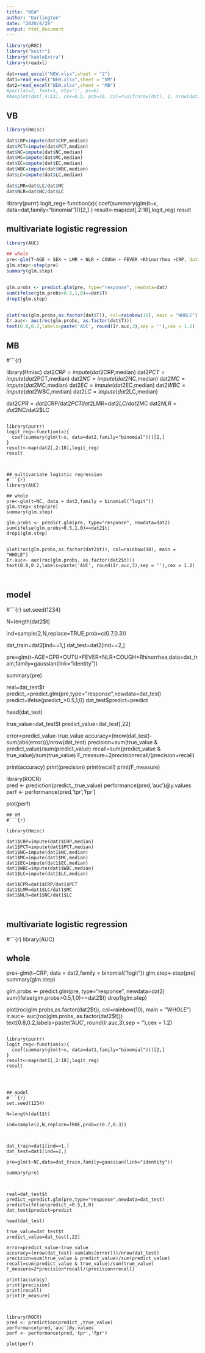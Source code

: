 ---
title: "NEW"
author: "Darlington"
date: "2020/8/28"
output: html_document
---
```{r}
library(pROC)
library("knitr")
library("kableExtra")
library(readxl)

dat=read_excel("NEW.xlsx",sheet = "2")
dat1=read_excel("NEW.xlsx",sheet = "VM")
dat2=read_excel("NEW.xlsx",sheet = "MB")
#par(las=2, font=5, bty='l', ps=6)
#boxplot(dat[,4:13], cex=0.5, pch=16, col=runif(nrow(dat), 1, nrow(dat)))
```


## VB
```{r}

library(Hmisc)

dat$CRP=impute(dat$CRP,median)
dat$PCT=impute(dat$PCT,median)
dat$NC=impute(dat$NC,median)
dat$MC=impute(dat$MC,median)
dat$EC=impute(dat$EC,median)
dat$WBC=impute(dat$WBC,median)
dat$LC=impute(dat$LC,median)

dat$LMR=dat$LC/dat$MC
dat$NLR=dat$NC/dat$LC
```
library(purrr)
logit_reg<-function(x){
  coef(summary(glm(t~x, data=dat,family="binomial")))[2,]
}
result<-map(dat[,2:18],logit_reg)
result

## multivariate logistic regression
```{r}
library(AUC)

## whole
pre<-glm(T~AGE + SEX + LMR + NLR + COUGH + FEVER +Rhinorrhea +CRP, data = dat,family = binomial("logit"))
glm.step<-step(pre) 
summary(glm.step)


glm.probs <- predict.glm(pre, type="response", newdata=dat)
sum(ifelse(glm.probs>0.5,1,0)==dat$T)
drop1(glm.step)


plot(roc(glm.probs,as.factor(dat$T)), col=rainbow(10), main = "WHOLE")
Ir.auc<- auc(roc(glm.probs, as.factor(dat$T)))
text(0.8,0.2,labels=paste('AUC', round(Ir.auc,3),sep = ''),cex = 1.2)


```




## MB
#```{r}


library(Hmisc)
dat2$CRP=impute(dat2$CRP,median)
dat2$PCT=impute(dat2$PCT,median)
dat2$NC=impute(dat2$NC,median)
dat2$MC=impute(dat2$MC,median)
dat2$EC=impute(dat2$EC,median)
dat2$WBC=impute(dat2$WBC,median)
dat2$LC=impute(dat2$LC,median)

dat2$CPR=dat2$CRP/dat2$PCT
dat2$LMR=dat2$LC/dat2$MC
dat2$NLR=dat2$NC/dat2$LC
```

library(purrr)
logit_reg<-function(x){
  coef(summary(glm(t~x, data=dat2,family="binomial")))[2,]
}
result<-map(dat2[,2:18],logit_reg)
result



## multivariate logistic regression
#```{r}
library(AUC)

## whole
pre<-glm(t~NC, data = dat2,family = binomial("logit"))
glm.step<-step(pre) 
summary(glm.step)

glm.probs <- predict.glm(pre, type="response", newdata=dat2)
sum(ifelse(glm.probs>0.5,1,0)==dat2$t)
drop1(glm.step)


plot(roc(glm.probs,as.factor(dat2$t)), col=rainbow(10), main = "WHOLE")
Ir.auc<- auc(roc(glm.probs, as.factor(dat2$t)))
text(0.8,0.2,labels=paste('AUC', round(Ir.auc,3),sep = ''),cex = 1.2)



```



## model
#```{r}
set.seed(1234)

N=length(dat2$t)

ind=sample(2,N,replace=TRUE,prob=c(0.7,0.3))

 

dat_train=dat2[ind==1,]
dat_test=dat2[ind==2,]

pre=glm(t~AGE+CPR+OUTU+FEVER+NLR+COUGH+Rhinorrhea,data=dat_train,family=gaussian(link="identity"))

summary(pre)

 

real=dat_test$t
predict_=predict.glm(pre,type="response",newdata=dat_test)
predict=ifelse(predict_>0.5,1,0)
dat_test$predict=predict

head(dat_test)

true_value=dat_test$t
predict_value=dat_test[,22]

error=predict_value-true_value
accuracy=(nrow(dat_test)-sum(abs(error)))/nrow(dat_test)
precision=sum(true_value & predict_value)/sum(predict_value)
recall=sum(predict_value & true_value)/sum(true_value)
F_measure=2*precision*recall/(precision+recall) 

print(accuracy) 
print(precision) 
print(recall) 
print(F_measure) 



library(ROCR)      
pred <- prediction(predict_,true_value)
performance(pred,'auc')@y.values
perf <- performance(pred,'tpr','fpr') 

plot(perf) 

```
## VM
#```{r}

library(Hmisc)

dat1$CRP=impute(dat1$CRP,median)
dat1$PCT=impute(dat1$PCT,median)
dat1$NC=impute(dat1$NC,median)
dat1$MC=impute(dat1$MC,median)
dat1$EC=impute(dat1$EC,median)
dat1$WBC=impute(dat1$WBC,median)
dat1$LC=impute(dat1$LC,median)

dat1$CPR=dat1$CRP/dat1$PCT
dat1$LMR=dat1$LC/dat1$MC
dat1$NLR=dat1$NC/dat1$LC



```


## multivariate logistic regression
#```{r}
library(AUC)

## whole
pre<-glm(t~CRP, data = dat2,family = binomial("logit"))
glm.step<-step(pre) 
summary(glm.step)

glm.probs <- predict.glm(pre, type="response", newdata=dat2)
sum(ifelse(glm.probs>0.5,1,0)==dat2$t)
drop1(glm.step)


plot(roc(glm.probs,as.factor(dat2$t)), col=rainbow(10), main = "WHOLE")
Ir.auc<- auc(roc(glm.probs, as.factor(dat2$t)))
text(0.8,0.2,labels=paste('AUC', round(Ir.auc,3),sep = ''),cex = 1.2)



```

library(purrr)
logit_reg<-function(x){
  coef(summary(glm(t~x, data=dat1,family="binomial")))[2,]
}
result<-map(dat1[,2:18],logit_reg)
result




## model
#```{r}
set.seed(1234)

N=length(dat1$t)

ind=sample(2,N,replace=TRUE,prob=c(0.7,0.3))

 

dat_train=dat1[ind==1,]
dat_test=dat1[ind==2,]

pre=glm(t~NC,data=dat_train,family=gaussian(link="identity"))

summary(pre)

 

real=dat_test$t
predict_=predict.glm(pre,type="response",newdata=dat_test)
predict=ifelse(predict_>0.5,1,0)
dat_test$predict=predict

head(dat_test)

true_value=dat_test$t
predict_value=dat_test[,22]

error=predict_value-true_value
accuracy=(nrow(dat_test)-sum(abs(error)))/nrow(dat_test)
precision=sum(true_value & predict_value)/sum(predict_value)
recall=sum(predict_value & true_value)/sum(true_value)
F_measure=2*precision*recall/(precision+recall) 

print(accuracy) 
print(precision) 
print(recall) 
print(F_measure) 



library(ROCR)      
pred <- prediction(predict_,true_value)
performance(pred,'auc')@y.values
perf <- performance(pred,'tpr','fpr') 

plot(perf) 

```

